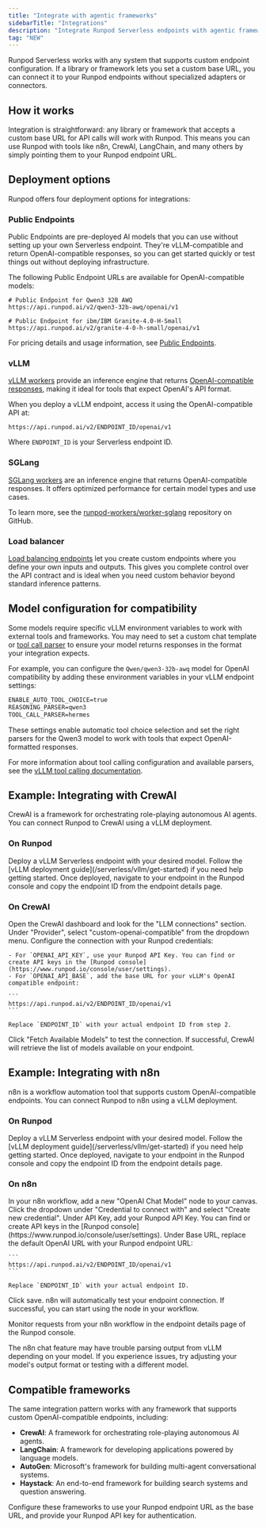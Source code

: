 ```yaml
---
title: "Integrate with agentic frameworks"
sidebarTitle: "Integrations"
description: "Integrate Runpod Serverless endpoints with agentic frameworks and any tool that support custom endpoints."
tag: "NEW"
---
```


Runpod Serverless works with any system that supports custom endpoint configuration. If a library or framework lets you set a custom base URL, you can connect it to your Runpod endpoints without specialized adapters or connectors.

## How it works

Integration is straightforward: any library or framework that accepts a custom base URL for API calls will work with Runpod. This means you can use Runpod with tools like n8n, CrewAI, LangChain, and many others by simply pointing them to your Runpod endpoint URL.

## Deployment options

Runpod offers four deployment options for integrations:

### Public Endpoints

Public Endpoints are pre-deployed AI models that you can use without setting up your own Serverless endpoint. They're vLLM-compatible and return OpenAI-compatible responses, so you can get started quickly or test things out without deploying infrastructure.

The following Public Endpoint URLs are available for OpenAI-compatible models:

```
# Public Endpoint for Qwen3 32B AWQ
https://api.runpod.ai/v2/qwen3-32b-awq/openai/v1

# Public Endpoint for ibm/IBM Granite-4.0-H-Small
https://api.runpod.ai/v2/granite-4-0-h-small/openai/v1
```

For pricing details and usage information, see [Public Endpoints](/hub/public-endpoints).

### vLLM

[vLLM workers](/serverless/vllm/overview) provide an inference engine that returns [OpenAI-compatible responses](/serverless/vllm/openai-compatibility), making it ideal for tools that expect OpenAI's API format.

When you deploy a vLLM endpoint, access it using the OpenAI-compatible API at:

```
https://api.runpod.ai/v2/ENDPOINT_ID/openai/v1
```

Where `ENDPOINT_ID` is your Serverless endpoint ID.

### SGLang

[SGLang workers](/serverless/sglang/overview) are an inference engine that returns OpenAI-compatible responses. It offers optimized performance for certain model types and use cases.

To learn more, see the [runpod-workers/worker-sglang](https://github.com/runpod-workers/worker-sglang) repository on GitHub.

### Load balancer

[Load balancing endpoints](/serverless/load-balancing/overview) let you create custom endpoints where you define your own inputs and outputs. This gives you complete control over the API contract and is ideal when you need custom behavior beyond standard inference patterns.

## Model configuration for compatibility

Some models require specific vLLM environment variables to work with external tools and frameworks. You may need to set a custom chat template or [tool call parser](https://docs.vllm.ai/en/latest/features/tool_calling.html) to ensure your model returns responses in the format your integration expects.

For example, you can configure the `Qwen/qwen3-32b-awq` model for OpenAI compatibility by adding these environment variables in your vLLM endpoint settings:

```txt
ENABLE_AUTO_TOOL_CHOICE=true
REASONING_PARSER=qwen3
TOOL_CALL_PARSER=hermes
```

These settings enable automatic tool choice selection and set the right parsers for the Qwen3 model to work with tools that expect OpenAI-formatted responses.

For more information about tool calling configuration and available parsers, see the [vLLM tool calling documentation](https://docs.vllm.ai/en/latest/features/tool_calling.html).

## Example: Integrating with CrewAI

CrewAI is a framework for orchestrating role-playing autonomous AI agents. You can connect Runpod to CrewAI using a vLLM deployment.

### On Runpod

<Steps>
  <Step title="Deploy a vLLM Serverless endpoint">
    Deploy a vLLM Serverless endpoint with your desired model. Follow the [vLLM deployment guide](/serverless/vllm/get-started) if you need help getting started.
  </Step>

  <Step title="Get your endpoint ID">
    Once deployed, navigate to your endpoint in the Runpod console and copy the endpoint ID from the endpoint details page.
  </Step>
</Steps>

### On CrewAI

<Steps>
  <Step title="Open the LLM connections settings">
    Open the CrewAI dashboard and look for the "LLM connections" section.
  </Step>

  <Step title="Select the custom OpenAI provider">
    Under "Provider", select "custom-openai-compatible" from the dropdown menu.
  </Step>

  <Step title="Add your credentials">
    Configure the connection with your Runpod credentials:
    
    - For `OPENAI_API_KEY`, use your Runpod API Key. You can find or create API keys in the [Runpod console](https://www.runpod.io/console/user/settings).
    - For `OPENAI_API_BASE`, add the base URL for your vLLM's OpenAI compatible endpoint:
    
    ```
    https://api.runpod.ai/v2/ENDPOINT_ID/openai/v1
    ```
    
    Replace `ENDPOINT_ID` with your actual endpoint ID from step 2.
  </Step>

  <Step title="Test the connection">
    Click "Fetch Available Models" to test the connection. If successful, CrewAI will retrieve the list of models available on your endpoint.
  </Step>
</Steps>

## Example: Integrating with n8n

n8n is a workflow automation tool that supports custom OpenAI-compatible endpoints. You can connect Runpod to n8n using a vLLM deployment.

### On Runpod

<Steps>
  <Step title="Deploy a vLLM Serverless endpoint">
    Deploy a vLLM Serverless endpoint with your desired model. Follow the [vLLM deployment guide](/serverless/vllm/get-started) if you need help getting started.
  </Step>

  <Step title="Get your endpoint ID">
    Once deployed, navigate to your endpoint in the Runpod console and copy the endpoint ID from the endpoint details page.
  </Step>
</Steps>

### On n8n

<Steps>
  <Step title="Create an OpenAI Chat Model node">
    In your n8n workflow, add a new "OpenAI Chat Model" node to your canvas.
  </Step>

  <Step title="Create a new credential">
    Click the dropdown under "Credential to connect with" and select "Create new credential".
  </Step>

  <Step title="Add your API key">
    Under API Key, add your Runpod API Key. You can find or create API keys in the [Runpod console](https://www.runpod.io/console/user/settings).
  </Step>

  <Step title="Configure the base URL">
    Under Base URL, replace the default OpenAI URL with your Runpod endpoint URL:
    
    ```
    https://api.runpod.ai/v2/ENDPOINT_ID/openai/v1
    ```
    
    Replace `ENDPOINT_ID` with your actual endpoint ID.
  </Step>

  <Step title="Save and test">
    Click save. n8n will automatically test your endpoint connection. If successful, you can start using the node in your workflow.
  </Step>
</Steps>

Monitor requests from your n8n workflow in the endpoint details page of the Runpod console.

<Note>
The n8n chat feature may have trouble parsing output from vLLM depending on your model. If you experience issues, try adjusting your model's output format or testing with a different model.
</Note>

## Compatible frameworks

The same integration pattern works with any framework that supports custom OpenAI-compatible endpoints, including:

- **CrewAI**: A framework for orchestrating role-playing autonomous AI agents.
- **LangChain**: A framework for developing applications powered by language models.
- **AutoGen**: Microsoft's framework for building multi-agent conversational systems.
- **Haystack**: An end-to-end framework for building search systems and question answering.

Configure these frameworks to use your Runpod endpoint URL as the base URL, and provide your Runpod API key for authentication.